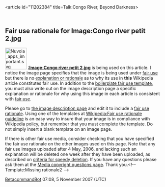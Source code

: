 <article id="11202384" title=Talk:Congo River, Beyond Darkness>
	<talkpage id="11202384" title="Talk:Congo River, Beyond Darkness">
{{WikiProjectBannerShell|1=
{{WikiProject History|class=stub|importance=low}}
{{WikiProject Belgium|class=stub|importance=low}}
{{WikiProject Film|class=stub|Documentary=yes}}
}}

==Fair use rationale for Image:Congo river petit 2.jpg==
[[Image:Nuvola apps important.svg|70px|left]]
'''[[:Image:Congo river petit 2.jpg]]''' is being used on this article. I notice the image page specifies that the image is being used under [[Wikipedia:Fair use|fair use]] but there is no [[Wikipedia:Fair use rationale guideline|explanation or rationale]] as to why its use in '''this''' Wikipedia article constitutes fair use. In addition to the [[Wikipedia:Image copyright tags/Fair use|boilerplate fair use template]], you must also write out on the image description page a specific explanation or rationale for why using this image in each article is consistent with [[WP:FU|fair use]].

Please go to [[:Image:Congo river petit 2.jpg|the image description page]] and edit it to include a [[Wikipedia:Fair use rationale guideline |fair use rationale]]. Using one of the templates at [[Wikipedia:Fair use rationale guideline]] is an easy way to insure that your image is in compliance with Wikipedia policy, but remember that you must complete the template. Do not simply insert a blank template on an image page.

If there is  other fair use media, consider checking that you have specified the fair use rationale on the other images used on this page.  Note that any fair use images uploaded after 4 May, 2006, and lacking such an explanation will be deleted one week after they have been uploaded, as described on [[Wikipedia:Criteria for speedy deletion#Images.2FMedia|criteria for speedy deletion]]. If you have any questions please ask them at the [[Wikipedia:Media copyright questions|Media copyright questions page]]. Thank you.&lt;!-- Template:Missing rationale2 --&gt;

[[User:BetacommandBot|BetacommandBot]] 07:08, 5 November 2007 (UTC)
	</talkpage>
</article>